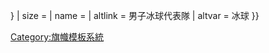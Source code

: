 {{country data {{{1}}}
| flagright/core
| variant = {{{variant|{{{2|}}}}}}
| size = {{{size|}}}
| name = {{{name|}}}
| altlink = 男子冰球代表隊
| altvar = 冰球
}}<noinclude>{{documentation}}
[[Category:旗幟模板系統]]
</noinclude>